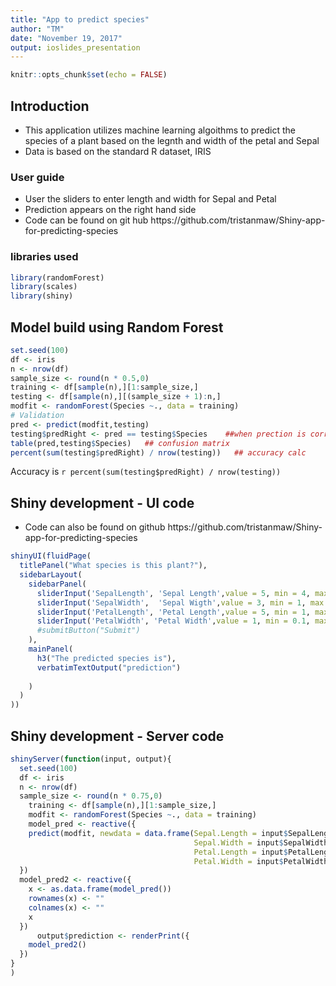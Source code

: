 ---
title: "App to predict species"
author: "TM"
date: "November 19, 2017"
output: ioslides_presentation
---

```{r setup, include=FALSE}
knitr::opts_chunk$set(echo = FALSE)
```

## Introduction {.smaller}

- This application utilizes machine learning algoithms to predict the species of a plant based on the legnth and width of the petal and Sepal
- Data is based on the standard R dataset, IRIS 

### User guide  

- User the sliders to enter length and width for Sepal and Petal
- Prediction appears on the right hand side
- Code can be found on git hub https://github.com/tristanmaw/Shiny-app-for-predicting-species

### libraries used
```{r, warning= FALSE, error = FALSE, message = FALSE, echo = TRUE} 
library(randomForest)
library(scales)
library(shiny)
```

## Model build using Random Forest {.smaller}
```{r, warning= FALSE, error = FALSE, message = FALSE, echo = TRUE} 
set.seed(100)
df <- iris
n <- nrow(df)
sample_size <- round(n * 0.5,0)
training <- df[sample(n),][1:sample_size,]
testing <- df[sample(n),][(sample_size + 1):n,]
modfit <- randomForest(Species ~., data = training)
# Validation
pred <- predict(modfit,testing)
testing$predRight <- pred == testing$Species    ##when prection is correct
table(pred,testing$Species)   ## confusion matrix
percent(sum(testing$predRight) / nrow(testing))   ## accuracy calc
```
Accuracy is `r percent(sum(testing$predRight) / nrow(testing))`


## Shiny development - UI code {.smaller}
- Code can also be found on github https://github.com/tristanmaw/Shiny-app-for-predicting-species
```{r, warning= FALSE, error = FALSE, message = FALSE, eval = FALSE, echo = TRUE}
shinyUI(fluidPage(
  titlePanel("What species is this plant?"),
  sidebarLayout(
    sidebarPanel(
      sliderInput('SepalLength', 'Sepal Length',value = 5, min = 4, max = 8, step = 0.1),
      sliderInput('SepalWidth',  'Sepal Wigth',value = 3, min = 1, max = 5, step = 0.1),
      sliderInput('PetalLength', 'Petal Length',value = 5, min = 1, max = 7, step = 0.1),
      sliderInput('PetalWidth', 'Petal Width',value = 1, min = 0.1, max = 3, step = 0.1)
      #submitButton("Submit")
    ),
    mainPanel(
      h3("The predicted species is"),
      verbatimTextOutput("prediction")
      
    )
  )
))
```

## Shiny development - Server code  {.smaller}
```{r, warning= FALSE, error = FALSE, message = FALSE, eval = FALSE, echo = TRUE}
shinyServer(function(input, output){
  set.seed(100)
  df <- iris
  n <- nrow(df)
  sample_size <- round(n * 0.75,0)
    training <- df[sample(n),][1:sample_size,]
    modfit <- randomForest(Species ~., data = training)
    model_pred <- reactive({
    predict(modfit, newdata = data.frame(Sepal.Length = input$SepalLength, 
                                         Sepal.Width = input$SepalWidth, 
                                         Petal.Length = input$PetalLength, 
                                         Petal.Width = input$PetalWidth))
  })
  model_pred2 <- reactive({
    x <- as.data.frame(model_pred())
    rownames(x) <- ""
    colnames(x) <- ""
    x
  })
      output$prediction <- renderPrint({
    model_pred2()
  })
}
)
```




